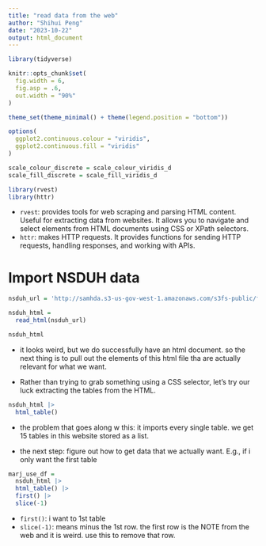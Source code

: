 ```yaml
---
title: "read data from the web"
author: "Shihui Peng"
date: "2023-10-22"
output: html_document
---
```


```r
library(tidyverse)

knitr::opts_chunk$set(
  fig.width = 6,
  fig.asp = .6,
  out.width = "90%"
)

theme_set(theme_minimal() + theme(legend.position = "bottom"))

options(
  ggplot2.continuous.colour = "viridis",
  ggplot2.continuous.fill = "viridis"
)

scale_colour_discrete = scale_colour_viridis_d
scale_fill_discrete = scale_fill_viridis_d
```

```r
library(rvest)
library(httr)
```

* `rvest`: provides tools for web scraping and parsing HTML content. Useful for extracting data from websites. It allows you to navigate and select elements from HTML documents using CSS or XPath selectors.
* `httr`: makes HTTP requests. It provides functions for sending HTTP requests, handling responses, and working with APIs.

# Import NSDUH data
```r
nsduh_url = 'http://samhda.s3-us-gov-west-1.amazonaws.com/s3fs-public/field-uploads/2k15StateFiles/NSDUHsaeShortTermCHG2015.htm'

nsduh_html =
  read_html(nsduh_url)

nsduh_html
```

* it looks weird, but we do successfully have an html document. so the next thing is to pull out the elements of this html file tha are actually relevant for what we want.

* Rather than trying to grab something using a CSS selector, let’s try our luck extracting the tables from the HTML.
```r
nsduh_html |> 
  html_table()
```

* the problem that goes along w this: it imports every single table. we get 15 tables in this website stored as a list.

* the next step: figure out how to get data that we actually want. E.g., if i only want the first table
```r
marj_use_df =
  nsduh_html |> 
  html_table() |> 
  first() |> 
  slice(-1)
```

* `first()`: i want to 1st table
* `slice(-1)`: means minus the 1st row. the first row is the NOTE from the web and it is weird. use this to remove that row. 


